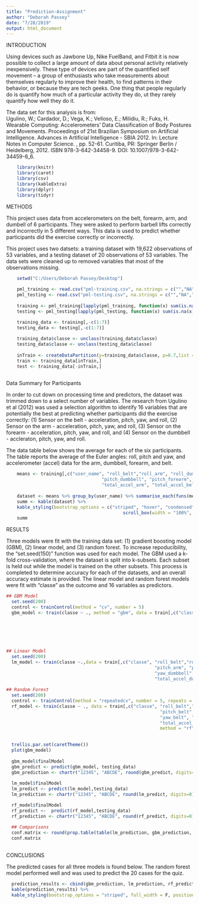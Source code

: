 ```yaml
---
title: "Prediction-Assignment"
author: "Deborah Passey"
date: "7/28/2019"
output: html_document
---  
```


INTRODUCTION  

Using devices such as Jawbone Up, Nike FuelBand, and Fitbit it is now possible to collect a  large amount of data about 
personal activity relatively inexpensively. These type of devices  are part of the quantified self movement – a group of 
enthusiasts who take measurements about  themselves regularly to improve their health, to find patterns in their behavior, 
or because  they are tech geeks. One thing that people regularly do is quantify how much of a particular activity they do, 
ut they rarely quantify how well they do it.   

The data set for this analysis is from:  
Ugulino, W.; Cardador, D.; Vega, K.; Velloso, E.; Milidiu, R.; Fuks, H. Wearable Computing: Accelerometers' Data Classification of 
Body Postures and Movements. Proceedings of 21st Brazilian Symposium on Artificial Intelligence. 
Advances in Artificial Intelligence - SBIA 2012. In: Lecture Notes in Computer Science. , pp. 52-61. 
Curitiba, PR: Springer Berlin / Heidelberg, 2012. ISBN 978-3-642-34458-9. DOI: 10.1007/978-3-642-34459-6_6.   


```r
    
    library(knitr)    
    library(caret)
    library(csv)
    library(kableExtra)
    library(dplyr)
    library(tidyr)
```  
  
    
METHODS  

This project uses data from accelerometers on the belt, forearm, arm, and dumbell of 6 participants. They were asked to perform 
barbell lifts correctly and incorrectly in 5 different ways. This data is used to predict whether participants did the exercise 
correctly or incorrectly.   

This project uses two datsets: a training dataset with 19,622 observations of 53 variables, and a testing dataset of 20 observations 
of 53 variables. The data sets were cleaned up to removed variables that most of the observations missing.   

```r
    setwd("C:/Users/Deborah Passey/Desktop")
    
    pml_training <- read.csv("pml-training.csv", na.strings = c("","NA","#DIV/0!"))        
    pml_testing <- read.csv("pml-testing.csv", na.strings = c("","NA","#DIV/0!"))  
    
    training <- pml_training[lapply(pml_training, function(x) sum(is.na(x)) / length(x) ) < 0.05]
    testing <- pml_testing[lapply(pml_testing, function(x) sum(is.na(x)) / length(x)) < 0.05]

    training_data <- training[,-c(1:7)]
    testing_data <- testing[,-c(1:7)]  
    
    training_data$classe <- unclass(training_data$classe)
    testing_data$classe <- unclass(testing_data$classe)
    
    inTrain <- createDataPartition(y=training_data$classe, p=0.7,list = FALSE)
    train <- training_data[inTrain,] 
    test <- training_data[-inTrain,]
  
```  

Data Summary for Participants    

In order to cut down on processing time and predictors, the dataset was trimmed down to a select number of variables. 
The research from Ugulino et al (2012) was used a selection algorithm to identify 16 variables that are potentially 
the best at predicting whether participants did the exercise correctly: (1) Sensor on the belt - acceleration, pitch, yaw, and roll, 
(2) Sensor on the arm - acceleration, pitch, yaw, and roll, (3) Sensor on the forearm - acceleration, pitch, yaw, and roll, 
and (4) Sensor on the dumbbell - accleraton, pitch, yaw, and roll.  

The data table below shows the average for each of the six participants. The table reports the average of the Euler angles: roll, 
pitch and yaw, and accelerometer (accel) data for the arm, dumbbell, forearm, and belt.  


```r

    means <- training[,c("user_name", "roll_belt","roll_arm", "roll_dumbbell", "roll_forearm", "pitch_belt", "pitch_arm", 
                                    "pitch_dumbbell", "pitch_forearm", "yaw_belt", "yaw_arm", "yaw_dumbbell", "yaw_forearm",
                                    "total_accel_arm", "total_accel_belt", "total_accel_dumbbell","total_accel_forearm")]
                                    
    dataset <- means %>% group_by(user_name) %>% summarise_each(funs(mean))
    summ <- kable(dataset) %>%
    kable_styling(bootstrap_options = c("striped", "hover", "condensed", "responsive")) %>% 
                                            scroll_box(width = "100%", height = "200px")
    summ
```  



RESULTS  

Three models were fit with the training data set: (1) gradient boosting model (GBM), (2) linear model, and (3) random forest. To increase repoducibility, the "set.seed(150)" function was used for each model. The GBM used a k-fold cross-validation, where the dataset is split into k-subsets. Each subset is held out while the model is trained on the other subsets. This process is completed to determine accuracy for each of the datasets, and an overall accuracy estimate is provided. The linear model and random forest models were fit with "classe" as the outcome and 16 variables as predictors. 
  

```r
 
## GBM Model
  set.seed(200)
  control <- trainControl(method = "cv", number = 5)
  gbm_model <- train(classe ~ ., method = "gbm", data = train[,c("classe", "roll_belt","roll_arm", "roll_dumbbell", 
                                                                        "roll_forearm", "pitch_belt", "pitch_arm", "pitch_dumbbell", 
                                                                        "pitch_forearm", "yaw_belt", "yaw_arm", "yaw_dumbbell", 
                                                                        "yaw_forearm","total_accel_arm", "total_accel_belt", 
                                                                        "total_accel_dumbbell","total_accel_forearm")], 
                                                                        trControl= control, verbose=FALSE)

## Linear Model 
  set.seed(200)
  lm_model <‐ train(classe ~.,data = train[,c("classe", "roll_belt","roll_arm", "roll_dumbbell", "roll_forearm", "pitch_belt", 
                                                        "pitch_arm", "pitch_dumbbell", "pitch_forearm", "yaw_belt", "yaw_arm", 
                                                        "yaw_dumbbell", "yaw_forearm","total_accel_arm", "total_accel_belt", 
                                                        "total_accel_dumbbell","total_accel_forearm")],method="lm")
 
## Random Forest
  set.seed(200)
  control <- trainControl(method = "repeatedcv", number = 5, repeats = 3)
  rf_model <- train(classe ~ ., data = train[,c("classe", "roll_belt","roll_arm", "roll_dumbbell", "roll_forearm", 
                                                          "pitch_belt", "pitch_arm", "pitch_dumbbell", "pitch_forearm", 
                                                          "yaw_belt", "yaw_arm", "yaw_dumbbell", "yaw_forearm","total_accel_arm", 
                                                          "total_accel_belt", "total_accel_dumbbell","total_accel_forearm")], 
                                                          method = "rf", ntree = 10, trControl = control, verbose=FALSE)
  
```  


```r
  
  trellis.par.set(caretTheme())
  plot(gbm_model) 
  
  gbm_model$finalModel
  gbm_predict <- predict(gbm_model, testing_data)
  gbm_prediction <- chartr("12345", "ABCDE", round(gbm_predict, digits=0))
  
  lm_model$finalModel
  lm_predict <‐ predict(lm_model,testing_data)
  lm_prediction <- chartr("12345", "ABCDE", round(lm_predict, digits=0))

  rf_model$finalModel
  rf_predict <‐  predict(rf_model,testing_data)
  rf_prediction <- chartr("12345", "ABCDE", round(rf_predict, digits=0))  
  
  ## Comparisons
  conf.matrix <- round(prop.table(table(lm_prediction, gbm_prediction, rf_prediction), 3), 3)
  conf.matrix
                        

```

CONCLUSIONS  

The predicted cases for all three models is found below. The random forest model performed well and was used to predict the 
20 cases for the quiz. 

```r

  prediction_results <- cbind(gbm_prediction, lm_prediction, rf_prediction)
  kable(prediction_results) %>%
  kable_styling(bootstrap_options = "striped", full_width = F, position = "left")
  
```




